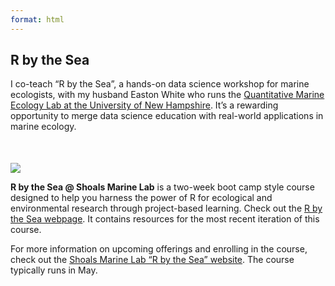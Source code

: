 ```yaml
---
format: html
---
```



## R by the Sea


I co-teach “R by the Sea”, a hands-on data science workshop for marine ecologists, with my husband Easton White who runs the [Quantitative Marine Ecology Lab at the University of New Hampshire](https://quantmarineecolab.github.io/). It’s a rewarding opportunity to merge data science education with real-world applications in marine ecology. 

::: {.grid style="margin-top: 50px; margin-bottom: 50px;"}

::: {.g-col-4}
![](images/r_by_the_sea_hex_sticker_nobg.png)
:::

::: {.g-col-8 style="align-items: center; height: 100%;"}

**R by the Sea @ Shoals Marine Lab** is a two-week boot camp style course designed to help you harness the power of R for ecological and environmental research through project-based learning.   Check out the [R by the Sea webpage](https://quantmarineecolab.github.io/r-by-the-sea/). It contains resources for the most recent iteration of this course.

For more information on upcoming offerings and enrolling in the course, check out the [Shoals Marine Lab “R by the Sea” website](https://www.shoalsmarinelaboratory.org/r-sea-data-analysis-marine-sciences). The course typically runs in May.

:::

:::


::: {.grid}

::: {.g-col-4}
![](images/r_by_the_sea_jp_hex_sticker.png)
:::

::: {.g-col-8 style="display: flex; align-items: center; height: 100%;"}
**R by the Sea @ Japan 2025** is a one-week boot camp style course taught at the University of Tohoku in Sendai, Japan in January 2025. Check out the [R by the Sea Japan webpage](https://quantmarineecolab.github.io/r-by-the-sea-jp/) for more details. 

:::

:::

